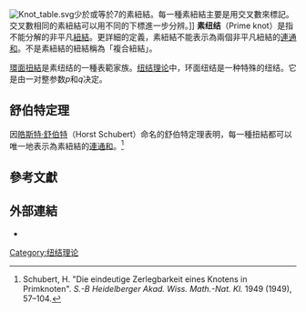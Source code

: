 [[File:Knot_table.svg|thumb]]少於或等於7的素紐結。每一種素紐結主要是用交叉數來標記。交叉數相同的素紐結可以用不同的下標進一步分辨。]]
'''素纽结'''（Prime knot）是指不能分解的非平凡[[紐結|紐結]]。更詳細的定義，素紐結不能表示為兩個非平凡紐結的[[連通和|連通和]]。不是素紐結的紐結稱為「複合紐結」。

[[環面扭結|環面扭結]]是素纽结的一種表範家族。[[纽结理论|纽结理论]]中，环面纽结是一种特殊的纽结。它是由一对整参数''p''和''q''决定。

==舒伯特定理==
因[[皓斯特·舒伯特|皓斯特·舒伯特]]（Horst Schubert）命名的舒伯特定理表明，每一種扭結都可以唯一地表示為素紐結的[[連通和|連通和]]。<ref>Schubert, H. "Die eindeutige Zerlegbarkeit eines Knotens in Primknoten". ''S.-B Heidelberger Akad. Wiss. Math.-Nat. Kl.'' 1949 (1949), 57–104.</ref>

==參考文獻==
{{reflist}}

==外部連結==
*{{MathWorld|urlname=PrimeKnot|title=Prime Knot}}

{{纽结理论}}
[[Category:纽结理论|Category:纽结理论]]